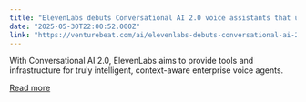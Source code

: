```yaml
---
title: "ElevenLabs debuts Conversational AI 2.0 voice assistants that understand when to pause, speak, and take turns talking"
date: "2025-05-30T22:00:52.000Z"
link: "https://venturebeat.com/ai/elevenlabs-debuts-conversational-ai-2-0-voice-assistants-that-understand-when-to-pause-speak-and-take-turns-talking/"
---
```


With Conversational AI 2.0, ElevenLabs aims to provide tools and infrastructure for truly intelligent, context-aware enterprise voice agents.

[Read more](https://venturebeat.com/ai/elevenlabs-debuts-conversational-ai-2-0-voice-assistants-that-understand-when-to-pause-speak-and-take-turns-talking/)
